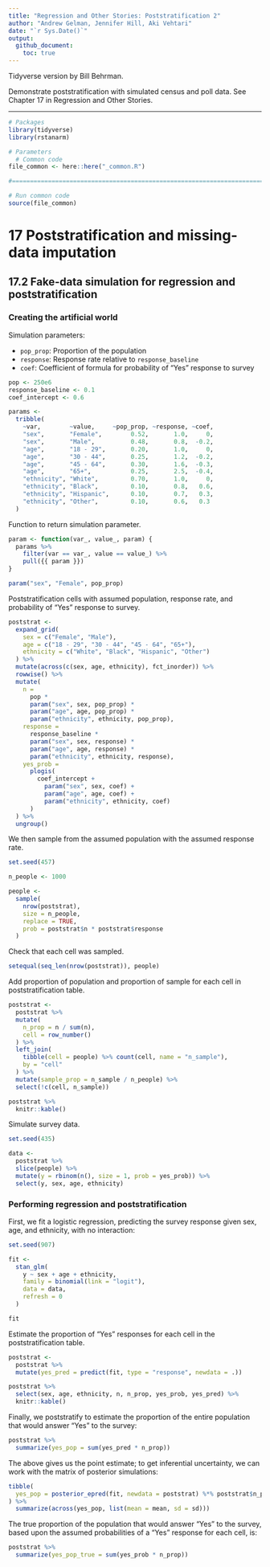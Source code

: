```yaml
---
title: "Regression and Other Stories: Poststratification 2"
author: "Andrew Gelman, Jennifer Hill, Aki Vehtari"
date: "`r Sys.Date()`"
output:
  github_document:
    toc: true
---
```

Tidyverse version by Bill Behrman.

Demonstrate poststratification with simulated census and poll data.
See Chapter 17 in Regression and Other Stories.

-------------

```r
# Packages
library(tidyverse)
library(rstanarm)

# Parameters
  # Common code
file_common <- here::here("_common.R")

#===============================================================================

# Run common code
source(file_common)
```

# 17 Poststratification and missing-data imputation

## 17.2 Fake-data simulation for regression and poststratification

### Creating the artificial world

Simulation parameters:

* `pop_prop`: Proportion of the population
* `response`: Response rate relative to `response_baseline`
* `coef`: Coefficient of formula for probability of "Yes" response to survey

```r
pop <- 250e6
response_baseline <- 0.1
coef_intercept <- 0.6

params <- 
  tribble(
    ~var,        ~value,     ~pop_prop, ~response, ~coef,
    "sex",       "Female",        0.52,       1.0,     0,
    "sex",       "Male",          0.48,       0.8,  -0.2,
    "age",       "18 - 29",       0.20,       1.0,     0,
    "age",       "30 - 44",       0.25,       1.2,  -0.2,
    "age",       "45 - 64",       0.30,       1.6,  -0.3,
    "age",       "65+",           0.25,       2.5,  -0.4,
    "ethnicity", "White",         0.70,       1.0,     0,
    "ethnicity", "Black",         0.10,       0.8,   0.6,
    "ethnicity", "Hispanic",      0.10,       0.7,   0.3,
    "ethnicity", "Other",         0.10,       0.6,   0.3
  )
```

Function to return simulation parameter.

```r
param <- function(var_, value_, param) {
  params %>% 
    filter(var == var_, value == value_) %>% 
    pull({{ param }})
}

param("sex", "Female", pop_prop)
```

Poststratification cells with assumed population, response rate, and probability of "Yes" response to survey.

```r
poststrat <- 
  expand_grid(
    sex = c("Female", "Male"),
    age = c("18 - 29", "30 - 44", "45 - 64", "65+"),
    ethnicity = c("White", "Black", "Hispanic", "Other")
  ) %>% 
  mutate(across(c(sex, age, ethnicity), fct_inorder)) %>% 
  rowwise() %>% 
  mutate(
    n = 
      pop *
      param("sex", sex, pop_prop) *
      param("age", age, pop_prop) *
      param("ethnicity", ethnicity, pop_prop),
    response =
      response_baseline * 
      param("sex", sex, response) *
      param("age", age, response) *
      param("ethnicity", ethnicity, response),
    yes_prob =
      plogis(
        coef_intercept +
          param("sex", sex, coef) +
          param("age", age, coef) +
          param("ethnicity", ethnicity, coef)
      )
  ) %>% 
  ungroup()
```

We then sample from the assumed population with the assumed response rate.

```r
set.seed(457)

n_people <- 1000

people <- 
  sample(
    nrow(poststrat),
    size = n_people,
    replace = TRUE, 
    prob = poststrat$n * poststrat$response
  )
```

Check that each cell was sampled.

```r
setequal(seq_len(nrow(poststrat)), people)
```

Add proportion of population and proportion of sample for each cell in poststratification table.

```r
poststrat <- 
  poststrat %>% 
  mutate(
    n_prop = n / sum(n),
    cell = row_number()
  ) %>% 
  left_join(
    tibble(cell = people) %>% count(cell, name = "n_sample"),
    by = "cell"
  ) %>% 
  mutate(sample_prop = n_sample / n_people) %>% 
  select(!c(cell, n_sample))

poststrat %>% 
  knitr::kable()
```

Simulate survey data.

```r
set.seed(435)

data <- 
  poststrat %>% 
  slice(people) %>% 
  mutate(y = rbinom(n(), size = 1, prob = yes_prob)) %>% 
  select(y, sex, age, ethnicity)
```

### Performing regression and poststratification

First, we fit a logistic regression, predicting the survey response given sex, age, and ethnicity, with no interaction:

```r
set.seed(907)

fit <- 
  stan_glm(
    y ~ sex + age + ethnicity,
    family = binomial(link = "logit"),
    data = data,
    refresh = 0
  )

fit
```

Estimate the proportion of "Yes" responses for each cell in the poststratification table.

```r
poststrat <- 
  poststrat %>% 
  mutate(yes_pred = predict(fit, type = "response", newdata = .))

poststrat %>% 
  select(sex, age, ethnicity, n, n_prop, yes_prob, yes_pred) %>% 
  knitr::kable()
```

Finally, we poststratify to estimate the proportion of the entire population that would answer "Yes" to the survey:

```r
poststrat %>% 
  summarize(yes_pop = sum(yes_pred * n_prop))
```

The above gives us the point estimate; to get inferential uncertainty, we can work with the matrix of posterior simulations:

```r
tibble(
  yes_pop = posterior_epred(fit, newdata = poststrat) %*% poststrat$n_prop
) %>% 
  summarize(across(yes_pop, list(mean = mean, sd = sd)))
```

The true proportion of the population that would answer "Yes" to the survey, based upon the assumed probabilities of a "Yes" response for each cell, is:

```r
poststrat %>% 
  summarize(yes_pop_true = sum(yes_prob * n_prop))
```


